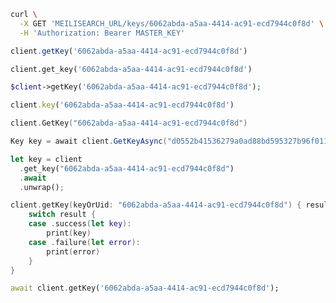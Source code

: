 <CodeGroup>

```bash cURL
curl \
  -X GET 'MEILISEARCH_URL/keys/6062abda-a5aa-4414-ac91-ecd7944c0f8d' \
  -H 'Authorization: Bearer MASTER_KEY'
```

```javascript JS
client.getKey('6062abda-a5aa-4414-ac91-ecd7944c0f8d')
```

```python Python
client.get_key('6062abda-a5aa-4414-ac91-ecd7944c0f8d')
```

```php PHP
$client->getKey('6062abda-a5aa-4414-ac91-ecd7944c0f8d');
```

```ruby Ruby
client.key('6062abda-a5aa-4414-ac91-ecd7944c0f8d')
```

```go Go
client.GetKey("6062abda-a5aa-4414-ac91-ecd7944c0f8d")
```

```csharp C#
Key key = await client.GetKeyAsync("d0552b41536279a0ad88bd595327b96f01176a60c2243e906c52ac02375f9bc4");
```

```rust Rust
let key = client
  .get_key("6062abda-a5aa-4414-ac91-ecd7944c0f8d")
  .await
  .unwrap();
```

```swift Swift
client.getKey(keyOrUid: "6062abda-a5aa-4414-ac91-ecd7944c0f8d") { result in
    switch result {
    case .success(let key):
        print(key)
    case .failure(let error):
        print(error)
    }
}
```

```dart Dart
await client.getKey('6062abda-a5aa-4414-ac91-ecd7944c0f8d');
```
</CodeGroup>